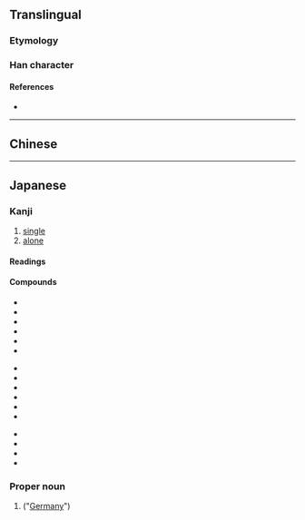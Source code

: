 {{also|獨}}
{{character info/new}}
==Translingual==
{{stroke order|strokes=9}}
{{stroke order|type=animate}}

===Etymology===
{{Han simp|獨|f=蜀|t=虫}}

===Han character===
{{Han char|rn=94|rad=犬|as=06|sn=9|four=|canj=KHLMI|ids=⿰犭虫}}

====References====
* {{Han ref|kx=0711.101|dkj=20406|dj=1123.090|hdz=21344.060|uh=72EC|ud=29420}}

----

==Chinese==
{{zh-see|獨}}

----

==Japanese==
{{ja-kanji forms|独|獨}}

===Kanji===
{{ja-kanji|grade=5|rs=犬06|kyu=獨}}

# [[single]]
# [[alone]]

====Readings====
{{ja-readings
|goon=どく
|kanon=とく
|kun=ひと-り
}}

====Compounds====
{{top3}}
* {{ja-r|独語|どくご}}
* {{ja-r|数独|すうどく}}
* {{ja-r|独楽|こま}}
* {{ja-r|独学|どくがく}}
* {{ja-r|独自|どくじ}}
* {{ja-r|独唱|どくしょう}}
{{mid3}}
* {{ja-r|独身|どくしん}}
* {{ja-r|独善|どくぜん}}
* {{ja-r|独走|どくそう}}
* {{ja-r|独創|どくそう}}
* {{ja-r|独奏|どくそう}}
* {{ja-r|独断|どくだん}}
{{mid3}}
* {{ja-r|独特|どくとく}}
* {{ja-r|独立|どくりつ}}
* {{ja-r|独立独歩|どくりつどっぽ}}
* {{ja-r|孤独|こどく}}
{{bottom}}

===Proper noun===
{{ja-pos|proper|どく}}

# {{abbreviation of|独逸|lang=ja|nodot=1}} ("[[Germany]]")